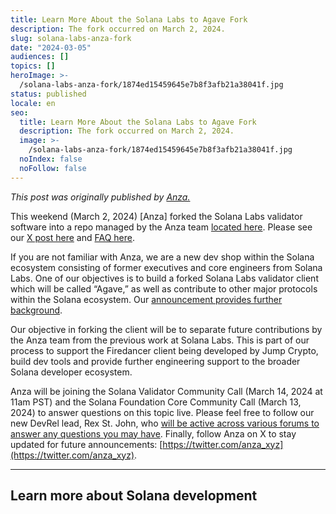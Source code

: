 ```yaml
---
title: Learn More About the Solana Labs to Agave Fork
description: The fork occurred on March 2, 2024.
slug: solana-labs-anza-fork
date: "2024-03-05"
audiences: []
topics: []
heroImage: >-
  /solana-labs-anza-fork/1874ed15459645e7b8f3afb21a38041f.jpg
status: published
locale: en
seo:
  title: Learn More About the Solana Labs to Agave Fork
  description: The fork occurred on March 2, 2024.
  image: >-
    /solana-labs-anza-fork/1874ed15459645e7b8f3afb21a38041f.jpg
  noIndex: false
  noFollow: false
---
```


_This post was originally published by_ [_Anza._](https://medium.com/anza-xyz/learn-more-about-the-solana-labs-to-agave-fork-f8507453e639)

This weekend (March 2, 2024) \[Anza\] forked the Solana Labs validator software into a repo managed by the Anza team [located here](https://github.com/anza-xyz/agave). Please see our [X post here](https://x.com/anza_xyz/status/1763667506785587248?s=20%29) and [FAQ here](https://medium.com/anza-xyz/anza-github-migration-faq-9ab94e03f8dc).

If you are not familiar with Anza, we are a new dev shop within the Solana ecosystem consisting of former executives and core engineers from Solana Labs. One of our objectives is to build a forked Solana Labs validator client which will be called “Agave,” as well as contribute to other major protocols within the Solana ecosystem. Our [announcement provides further background](https://medium.com/anza-xyz/meet-anza-a-new-solana-focused-dev-shop-7d92391d290b).

Our objective in forking the client will be to separate future contributions by the Anza team from the previous work at Solana Labs. This is part of our process to support the Firedancer client being developed by Jump Crypto, build dev tools and provide further engineering support to the broader Solana developer ecosystem.

Anza will be joining the Solana Validator Community Call (March 14, 2024 at 11am PST) and the Solana Foundation Core Community Call (March 13, 2024) to answer questions on this topic live. Please feel free to follow our new DevRel lead, Rex St. John, who [will be active across various forums to answer any questions you may have](https://twitter.com/rexstjohn). Finally, follow Anza on X to stay updated for future announcements: [https://twitter.com/anza_xyz](https://twitter.com/anza_xyz).

---

## Learn more about Solana development
